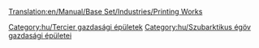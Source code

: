 [[Translation:en/Manual/Base Set/Industries/Printing Works]]

{{hu/Gazdasági épületek|kép=en/Printworks.png|név=Nyomda
|klíma=[[hu/Manual/Éghajlatok#Szubarktikus|szubarktikus]]
|elfogad=[[hu/Manual/Base Set/Cargos/Papír|papírt]]
|előállít=[[hu/Manual/Base Set/Cargos/Áru|árut]]
|megjegyzés=más éghajlaton nem található
}}

{{hu/Navbox Gazdasági épületek}}

[[Category:hu/Tercier gazdasági épületek]]
[[Category:hu/Szubarktikus égöv gazdasági épületei]]